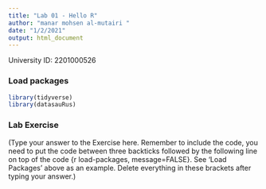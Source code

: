 ```yaml
---
title: "Lab 01 - Hello R"
author: "manar mohsen al-mutairi "
date: "1/2/2021"
output: html_document
---
```


University ID: 2201000526

### Load packages

```r
library(tidyverse) 
library(datasauRus)
```


### Lab Exercise

(Type your answer to the Exercise here. Remember to include the code, you need to put the code between three backticks followed by the following line on top of the code {r load-packages, message=FALSE}. See 'Load Packages' above as an example. Delete everything in these brackets after typing your answer.)